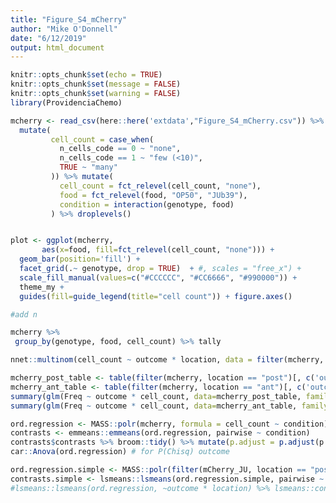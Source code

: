 ```yaml
---
title: "Figure_S4_mCherry"
author: "Mike O'Donnell"
date: "6/12/2019"
output: html_document
---
```


```r
knitr::opts_chunk$set(echo = TRUE)
knitr::opts_chunk$set(message = FALSE)
knitr::opts_chunk$set(warning = FALSE)
library(ProvidenciaChemo)
```

```r

mcherry <- read_csv(here::here('extdata',"Figure_S4_mCherry.csv")) %>% 
  mutate(
         cell_count = case_when(
           n_cells_code == 0 ~ "none",
           n_cells_code == 1 ~ "few (<10)",
           TRUE ~ "many"
         )) %>% mutate(
           cell_count = fct_relevel(cell_count, "none"),
           food = fct_relevel(food, "OP50", "JUb39"),
           condition = interaction(genotype, food)
         ) %>% droplevels()


plot <- ggplot(mcherry,
       aes(x=food, fill=fct_relevel(cell_count, "none"))) +
  geom_bar(position='fill') +
  facet_grid(.~ genotype, drop = TRUE)  + #, scales = "free_x") +
  scale_fill_manual(values=c("#CCCCCC", "#CC6666", "#990000")) +
  theme_my +
  guides(fill=guide_legend(title="cell count")) + figure.axes()

#add n

mcherry %>%
 group_by(genotype, food, cell_count) %>% tally

nnet::multinom(cell_count ~ outcome * location, data = filter(mcherry, condition != 'OP50', location != 'mid')) %>% summary

mcherry_post_table <- table(filter(mcherry, location == "post")[, c('outcome', 'cell_count')])
mcherry_ant_table <- table(filter(mcherry, location == "ant")[, c('outcome', 'cell_count')])
summary(glm(Freq ~ outcome * cell_count, data=mcherry_post_table, family=poisson))
summary(glm(Freq ~ outcome * cell_count, data=mcherry_ant_table, family=poisson))

ord.regression <- MASS::polr(mcherry, formula = cell_count ~ condition)
contrasts <- emmeans::emmeans(ord.regression, pairwise ~ condition)
contrasts$contrasts %>% broom::tidy() %>% mutate(p.adjust = p.adjust(p.value, method = "bonf"))
car::Anova(ord.regression) # for P(Chisq) outcome

ord.regression.simple <- MASS::polr(filter(mCherry_JU, location == "post"), formula = cell_count ~ outcome )
contrasts.simple <- lsmeans::lsmeans(ord.regression.simple, pairwise ~ outcome)
#lsmeans::lsmeans(ord.regression, ~outcome * location) %>% lsmeans::contrast(method = "pairwise")

```

